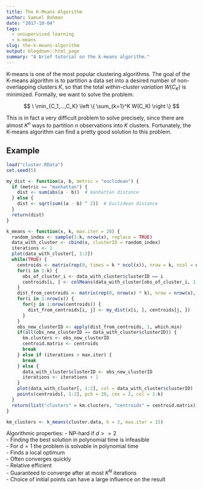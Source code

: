 ```yaml
---
title: The K-Means Algorithm
author: Samuel Bohman
date: "2017-10-04"
tags: 
  - unsupervised learning
  - k-means
slug: the-k-means-algorithm
output: blogdown::html_page
summary: "A brief tutorial on the k-means algorithm."
---
```


K-means is one of the most popular clustering algorithms. The goal of the K-means algorithm is to partition a data set into a desired number of non-overlapping clusters $K$, so that the total *within-cluster variation* $W(C_K)$ is minimized. Formally, we want to solve the problem: 

$$
\ \min_{C_1,...,C_K} \left \{ \sum_{k=1}^K W(C_K) \right \}
$$

This is in fact a very difficult problem to solve precisely, since there are almost $K^n$ ways to partition $n$ observations into $K$ clusters. Fortunately, the K-means algorithm can find a pretty good solution to this problem. 

## Example

```r
load("cluster.RData")
set.seed(5)

my_dist <- function(a, b, metric = "euclidean") {
  if (metric == "manhattan") {
    dist <- sum(abs(a - b))  # manhattan distance
  } else {
    dist <- sqrt(sum((a - b) ^ 2))  # Euclidean distance
  }
  return(dist)
}

k_means <- function(x, k, max.iter = 20) {
  random_index <- sample(1:k, nrow(x), replace = TRUE)
  data_with_cluster <- cbind(x, clusterID = random_index)
  iterations <- 1
  plot(data_with_cluster[, 1:2])
  while(TRUE) {
    centroids <- matrix(rep(0, times = k * ncol(x)), nrow = k, ncol = ncol(x))
    for(i in 1:k) {
      obs_of_cluster_i <- data_with_cluster$clusterID == i
      centroids[i, ] <- colMeans(data_with_cluster[obs_of_cluster_i, 1:2])
    }
    dist_from_centroids <- matrix(rep(0, nrow(x) * k), nrow = nrow(x), ncol = k)
    for(i in 1:nrow(x)) {
      for(j in 1:nrow(centroids)) {
        dist_from_centroids[i, j] <- my_dist(x[i, ], centroids[j, ])
      }
    }
    obs_new_clusterID <- apply(dist_from_centroids, 1, which.min)
    if(all(obs_new_clusterID == data_with_cluster$clusterID)) {
      km.clusters <- obs_new_clusterID
      centroid.matrix <- centroids
      break
    } else if (iterations > max.iter) {
      break
    } else {
      data_with_cluster$clusterID <- obs_new_clusterID
      iterations <- iterations + 1
    }
    plot(data_with_cluster[, 1:2], col = data_with_cluster$clusterID)
    points(centroids[, 1:2], pch = 20, cex = 2, col = 1:k)
  }
  return(list("clusters" = km.clusters, "centroids" = centroid.matrix))
}

km_clusters <- k_means(cluster.data, k = 3, max.iter = 15)
```

Algorithmic properties:
- NP-hard if $d >= 2$  
- Finding the best solution in polynomial time is infeasible  
- For $d = 1$ the problem is solvable in polynomial time  
- Finds a local optimum  
- Often converges quickly  
- Relative efficient  
- Guaranteed to converge after at most $K^N$ iterations  
- Choice of initial points can have a large influence on the result  

